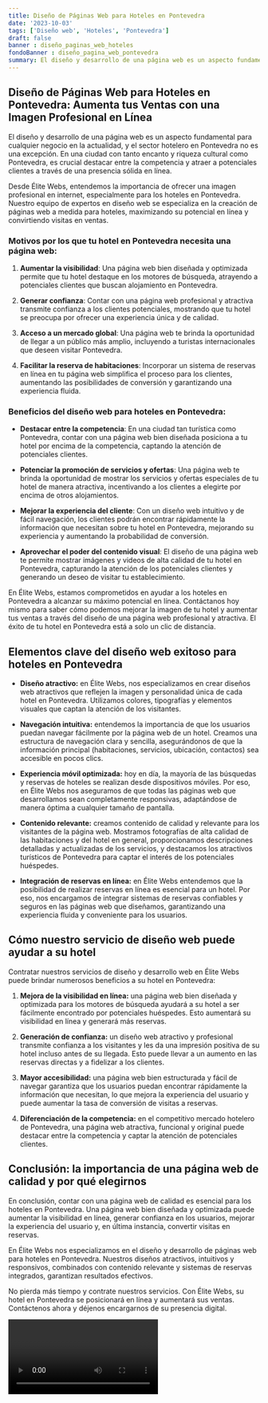 ```yaml
---
title: Diseño de Páginas Web para Hoteles en Pontevedra
date: '2023-10-03'
tags: ['Diseño web', 'Hoteles', 'Pontevedra']
draft: false
banner : diseño_paginas_web_hoteles
fondoBanner : diseño_pagina_web_pontevedra
summary: El diseño y desarrollo de una página web es un aspecto fundamental para cualquier negocio en la actualidad, y el sector hotelero en Pontevedra no es una excepción. En una ciudad con tanto encanto y riqueza cultural como Pontevedra, es crucial destacar entre la competencia y atraer a potenciales clientes a través de una presencia sólida en línea. 
---
```


## Diseño de Páginas Web para Hoteles en Pontevedra: Aumenta tus Ventas con una Imagen Profesional en Línea

El diseño y desarrollo de una página web es un aspecto fundamental para cualquier negocio en la actualidad, y el sector hotelero en Pontevedra no es una excepción. En una ciudad con tanto encanto y riqueza cultural como Pontevedra, es crucial destacar entre la competencia y atraer a potenciales clientes a través de una presencia sólida en línea. 

Desde Élite Webs, entendemos la importancia de ofrecer una imagen profesional en internet, especialmente para los hoteles en Pontevedra. Nuestro equipo de expertos en diseño web se especializa en la creación de páginas web a medida para hoteles, maximizando su potencial en línea y convirtiendo visitas en ventas.

### Motivos por los que tu hotel en Pontevedra necesita una página web:

1. **Aumentar la visibilidad**: Una página web bien diseñada y optimizada permite que tu hotel destaque en los motores de búsqueda, atrayendo a potenciales clientes que buscan alojamiento en Pontevedra.

2. **Generar confianza**: Contar con una página web profesional y atractiva transmite confianza a los clientes potenciales, mostrando que tu hotel se preocupa por ofrecer una experiencia única y de calidad.

3. **Acceso a un mercado global**: Una página web te brinda la oportunidad de llegar a un público más amplio, incluyendo a turistas internacionales que deseen visitar Pontevedra.

4. **Facilitar la reserva de habitaciones**: Incorporar un sistema de reservas en línea en tu página web simplifica el proceso para los clientes, aumentando las posibilidades de conversión y garantizando una experiencia fluida.

### Beneficios del diseño web para hoteles en Pontevedra:

- **Destacar entre la competencia**: En una ciudad tan turística como Pontevedra, contar con una página web bien diseñada posiciona a tu hotel por encima de la competencia, captando la atención de potenciales clientes.

- **Potenciar la promoción de servicios y ofertas**: Una página web te brinda la oportunidad de mostrar los servicios y ofertas especiales de tu hotel de manera atractiva, incentivando a los clientes a elegirte por encima de otros alojamientos.

- **Mejorar la experiencia del cliente**: Con un diseño web intuitivo y de fácil navegación, los clientes podrán encontrar rápidamente la información que necesitan sobre tu hotel en Pontevedra, mejorando su experiencia y aumentando la probabilidad de conversión.

- **Aprovechar el poder del contenido visual**: El diseño de una página web te permite mostrar imágenes y videos de alta calidad de tu hotel en Pontevedra, capturando la atención de los potenciales clientes y generando un deseo de visitar tu establecimiento.

En Élite Webs, estamos comprometidos en ayudar a los hoteles en Pontevedra a alcanzar su máximo potencial en línea. Contáctanos hoy mismo para saber cómo podemos mejorar la imagen de tu hotel y aumentar tus ventas a través del diseño de una página web profesional y atractiva. El éxito de tu hotel en Pontevedra está a solo un clic de distancia.

<GifSeo />

<Cta />

## Elementos clave del diseño web exitoso para hoteles en Pontevedra

- **Diseño atractivo:** en Élite Webs, nos especializamos en crear diseños web atractivos que reflejen la imagen y personalidad única de cada hotel en Pontevedra. Utilizamos colores, tipografías y elementos visuales que captan la atención de los visitantes.

- **Navegación intuitiva:** entendemos la importancia de que los usuarios puedan navegar fácilmente por la página web de un hotel. Creamos una estructura de navegación clara y sencilla, asegurándonos de que la información principal (habitaciones, servicios, ubicación, contactos) sea accesible en pocos clics.

- **Experiencia móvil optimizada:** hoy en día, la mayoría de las búsquedas y reservas de hoteles se realizan desde dispositivos móviles. Por eso, en Élite Webs nos aseguramos de que todas las páginas web que desarrollamos sean completamente responsivas, adaptándose de manera óptima a cualquier tamaño de pantalla.

- **Contenido relevante:** creamos contenido de calidad y relevante para los visitantes de la página web. Mostramos fotografías de alta calidad de las habitaciones y del hotel en general, proporcionamos descripciones detalladas y actualizadas de los servicios, y destacamos los atractivos turísticos de Pontevedra para captar el interés de los potenciales huéspedes.

- **Integración de reservas en línea:** en Élite Webs entendemos que la posibilidad de realizar reservas en línea es esencial para un hotel. Por eso, nos encargamos de integrar sistemas de reservas confiables y seguros en las páginas web que diseñamos, garantizando una experiencia fluida y conveniente para los usuarios.

## Cómo nuestro servicio de diseño web puede ayudar a su hotel

Contratar nuestros servicios de diseño y desarrollo web en Élite Webs puede brindar numerosos beneficios a su hotel en Pontevedra:

1. **Mejora de la visibilidad en línea:** una página web bien diseñada y optimizada para los motores de búsqueda ayudará a su hotel a ser fácilmente encontrado por potenciales huéspedes. Esto aumentará su visibilidad en línea y generará más reservas.

2. **Generación de confianza:** un diseño web atractivo y profesional transmite confianza a los visitantes y les da una impresión positiva de su hotel incluso antes de su llegada. Esto puede llevar a un aumento en las reservas directas y a fidelizar a los clientes.

3. **Mayor accesibilidad:** una página web bien estructurada y fácil de navegar garantiza que los usuarios puedan encontrar rápidamente la información que necesitan, lo que mejora la experiencia del usuario y puede aumentar la tasa de conversión de visitas a reservas.

4. **Diferenciación de la competencia:** en el competitivo mercado hotelero de Pontevedra, una página web atractiva, funcional y original puede destacar entre la competencia y captar la atención de potenciales clientes.

## Conclusión: la importancia de una página web de calidad y por qué elegirnos

En conclusión, contar con una página web de calidad es esencial para los hoteles en Pontevedra. Una página web bien diseñada y optimizada puede aumentar la visibilidad en línea, generar confianza en los usuarios, mejorar la experiencia del usuario y, en última instancia, convertir visitas en reservas.

En Élite Webs nos especializamos en el diseño y desarrollo de páginas web para hoteles en Pontevedra. Nuestros diseños atractivos, intuitivos y responsivos, combinados con contenido relevante y sistemas de reservas integrados, garantizan resultados efectivos.

No pierda más tiempo y contrate nuestros servicios. Con Élite Webs, su hotel en Pontevedra se posicionará en línea y aumentará sus ventas. Contáctenos ahora y déjenos encargarnos de su presencia digital.

<Video />

<CtaBot job='Hoteles' city='Pontevedra'/>

<Gmaps query='Pontevedra+españa+maps' />